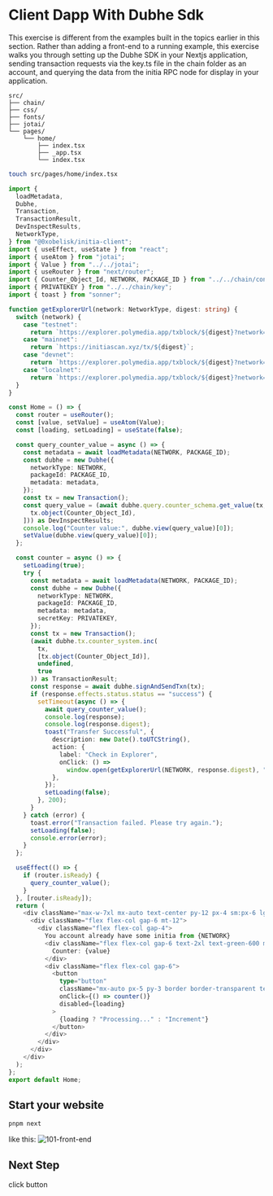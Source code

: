 # Client Dapp With Dubhe Sdk

This exercise is different from the examples built in the topics earlier in this section. Rather than adding a front-end to a running example, this exercise walks you through setting up the Dubhe SDK in your Nextjs application, sending transaction requests via the key.ts file in the chain folder as an account, and querying the data from the initia RPC node for display in your application.

```
src/
├── chain/
├── css/
├── fonts/
├── jotai/
└── pages/
    └── home/
        ├── index.tsx
        ├── _app.tsx
        └── index.tsx
```

```bash
touch src/pages/home/index.tsx
```

```typescript
import {
  loadMetadata,
  Dubhe,
  Transaction,
  TransactionResult,
  DevInspectResults,
  NetworkType,
} from "@0xobelisk/initia-client";
import { useEffect, useState } from "react";
import { useAtom } from "jotai";
import { Value } from "../../jotai";
import { useRouter } from "next/router";
import { Counter_Object_Id, NETWORK, PACKAGE_ID } from "../../chain/config";
import { PRIVATEKEY } from "../../chain/key";
import { toast } from "sonner";

function getExplorerUrl(network: NetworkType, digest: string) {
  switch (network) {
    case "testnet":
      return `https://explorer.polymedia.app/txblock/${digest}?network=${network}`;
    case "mainnet":
      return `https://initiascan.xyz/tx/${digest}`;
    case "devnet":
      return `https://explorer.polymedia.app/txblock/${digest}?network=${network}`;
    case "localnet":
      return `https://explorer.polymedia.app/txblock/${digest}?network=local`;
  }
}

const Home = () => {
  const router = useRouter();
  const [value, setValue] = useAtom(Value);
  const [loading, setLoading] = useState(false);

  const query_counter_value = async () => {
    const metadata = await loadMetadata(NETWORK, PACKAGE_ID);
    const dubhe = new Dubhe({
      networkType: NETWORK,
      packageId: PACKAGE_ID,
      metadata: metadata,
    });
    const tx = new Transaction();
    const query_value = (await dubhe.query.counter_schema.get_value(tx, [
      tx.object(Counter_Object_Id),
    ])) as DevInspectResults;
    console.log("Counter value:", dubhe.view(query_value)[0]);
    setValue(dubhe.view(query_value)[0]);
  };

  const counter = async () => {
    setLoading(true);
    try {
      const metadata = await loadMetadata(NETWORK, PACKAGE_ID);
      const dubhe = new Dubhe({
        networkType: NETWORK,
        packageId: PACKAGE_ID,
        metadata: metadata,
        secretKey: PRIVATEKEY,
      });
      const tx = new Transaction();
      (await dubhe.tx.counter_system.inc(
        tx,
        [tx.object(Counter_Object_Id)],
        undefined,
        true
      )) as TransactionResult;
      const response = await dubhe.signAndSendTxn(tx);
      if (response.effects.status.status == "success") {
        setTimeout(async () => {
          await query_counter_value();
          console.log(response);
          console.log(response.digest);
          toast("Transfer Successful", {
            description: new Date().toUTCString(),
            action: {
              label: "Check in Explorer",
              onClick: () =>
                window.open(getExplorerUrl(NETWORK, response.digest), "_blank"),
            },
          });
          setLoading(false);
        }, 200);
      }
    } catch (error) {
      toast.error("Transaction failed. Please try again.");
      setLoading(false);
      console.error(error);
    }
  };

  useEffect(() => {
    if (router.isReady) {
      query_counter_value();
    }
  }, [router.isReady]);
  return (
    <div className="max-w-7xl mx-auto text-center py-12 px-4 sm:px-6 lg:py-16 lg:px-8 flex-6">
      <div className="flex flex-col gap-6 mt-12">
        <div className="flex flex-col gap-4">
          You account already have some initia from {NETWORK}
          <div className="flex flex-col gap-6 text-2xl text-green-600 mt-6 ">
            Counter: {value}
          </div>
          <div className="flex flex-col gap-6">
            <button
              type="button"
              className="mx-auto px-5 py-3 border border-transparent text-base font-medium rounded-md text-white bg-indigo-600 hover:bg-indigo-700"
              onClick={() => counter()}
              disabled={loading}
            >
              {loading ? "Processing..." : "Increment"}
            </button>
          </div>
        </div>
      </div>
    </div>
  );
};
export default Home;
```

## Start your website

```bash
pnpm next
```

like this:
![101-front-end](/initia/101-front-end.png)

## Next Step

click button
